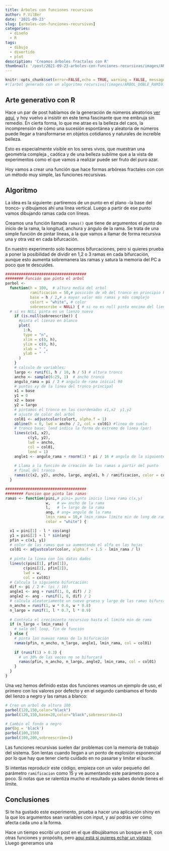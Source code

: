 ```yaml
---
title: Árboles con funciones recursivas
author: F.VilBer
date: '2021-09-23'
slug: [arboles-con-funciones-recursivas]
categories:
  - diseño
  - R
tags:
  - dibujo
  - divertido
  - plot
description: 'Creamos árboles fractales con R'
thumbnail: '/post/2021-09-23-arboles-con-funciones-recursivas/images/ARBOL_DOBLE_RAMI01.png'
---
```


```r
knitr::opts_chunk$set(error=FALSE,echo = TRUE, warning = FALSE, message = FALSE)
#![arbol generado con un algoritmo recursivo](images/ARBOL_DOBLE_RAMI01.png)
``` 

## Arte generativo con R

Hace un par de post hablamos de la generación de números aleatorios [ver aquí](../2021-06-14-generacion-aleatoria), y hoy vuelvo a insistir en este tema fascinante que me embruja sin remedio. En cierta forma, lo que me atrae es la belleza del caos, la incomprensión de cómo una sucesión espontánea y aleatoria de números puede llegar a transformarse en objetos cotidianos y naturales de increíble belleza.

Esto es especialmente visible en los seres vivos, que muestran una geometría compleja , caótica y de una belleza sublime que a la vista de experimentos como el que vamos a realizar puede ser fruto del puro azar.

Hoy vamos a crear una función que hace formas arbóreas fractales con con un método muy simple, las funciones recursivas.

## Algoritmo

La idea es la siguiente: partiremos de un punto en el plano -la base del tronco- y dibujamos ahí una línea vertical. Luego a partir de ese punto vamos dibujando ramas cada con líneas.

Creamos una función llamada `ramas()` que tiene de argumentos el punto de inicio de la rama, la longitud, anchura y ángulo de la rama. Se trata de una simple función de pintar líneas, a la que vamos a llamar de forma recursiva una y otra vez en cada bifurcación. 

En nuestro experimento solo hacemos bifurcaciones, pero si quieres prueba a poner la posibilidad de dividir en 1,2 o 3 ramas en cada bifurcación, aunque esto aumenta sobremanera las ramas y satura la memoria del PC a poco que te descuides.


```r
####################################
######## Función que pinta el arbol    
parbol <-
  function(h = 100,  # altura media del arbol
           ramificacion = 50,# posición de x0 del tronco en principio h/2
           base = h / 2,# a mayor valor más ramas y más complejo
           colort = "white", # color 
           sobreescribe = NULL) { # si no es null pinta encima del lienzo
  # si es NULL pinta en un lienzo nuevo
    if (is.null(sobreescribe)) {
      #pinta el lienzo en blanco
      plot(
        1:h,
        type = "n",
        xlim = c(0, h),
        ylim = c(0, h),
        xlab = " ",
        ylab = " "
      )
    }
    # calculo de variables:
    largo <- runif(1, h / 10, h / 5) # altura tronco
    ancho <- sample(6:25, 1)  # ancho tronco
    angulo_rama = pi / 2 # angulo de rama inicial 90
    # puntos xy de la linea del tronco principal
    x1 = base
    y1 = 0
    x2 = base
    y2 = largo
    # pintamos el tronco en las coordenadas x1,x2  y1,y2
    # ajuste de color del arbol
    col01 <- adjustcolor(colort, alpha.f = 1)
    abline(h = 0, lwd = ancho / 2, col = col01) #linea de suelo
    # tronco base; lend indica la forma de extremo de linea (par)
    lines(c(x1, x2),
          c(y1, y2),
          lwd = ancho,
          col = col01,
          lend = 1)
    angle1 <- angulo_rama + rnorm(1) * pi / 16 # angulo de la siguiente parte del tronco
    
    # Llama a la función de creación de las ramas a partir del punto
    # final del tronco
    ramas(c(x2, y2), ancho, largo, angle1, h / ramificacion, color = colort)
  }

####################################
######## Funcion que pinta las ramas
ramas <- function(pini,# pini= punto inicio linea rama c(x,y)
                  w,   # w= ancho de la rama
                  l,   # l= largo de la rama
                  ang, # ang= angulo de la rama
                  lmin_rama = 10,# lmin_rama= limite min de long de rama recomendado h/50
                  color = "white") {

  x1 = pini[1] - l * cos(ang)
  y1 = pini[2] + l * sin(ang)
  pfin = c(x1, y1)
  # color de las ramas que va aumentando el alfa en las hojas
  col01 <- adjustcolor(color, alpha.f = 1.5 - lmin_rama / l)
  
  # pinta la linea con los datos dados
  lines(c(pini[1], pfin[1]),
        c(pini[2], pfin[2]),
        lwd = w,
        col = col01)
  # Calcula la siguiente bifurcación:
  dif <- pi / 2 #- (pi / 16)
  angle1 <- ang + runif(1, 0, dif) / 2
  angle2 <- ang - runif(1, 0, dif) / 2
  # calcula aleatoriamente un nuevo grueso y largo de las ramas bifurcadas
  n_ancho = runif(1, w * 0.6, w * 0.8)
  n_largo = runif(1, l * 0.7, l * 0.9)
  
  # Controla el crecimiento recursivo hasta el limite min de rama
  if (n_largo < lmin_rama) {
    # sale del loop, fin de función
  } else {
    # pinta las nuevas ramas de la bifurcación
    ramas(pfin, n_ancho, n_largo, angle1, lmin_rama, col = col01)
    
    if (runif(1) > 0.3) {
      # un 30% de las veces no se bifurcará
      ramas(pfin, n_ancho, n_largo, angle2, lmin_rama, col = col01)
    }
  }
}

```
Una vez hemos definido estas dos funciones veamos un ejemplo de uso, el primero con los valores por defecto y en el segundo cambiamos el fondo del lienzo a negro y las ramas a blanco:

```r
# Creo un arbol de altura 100
parbol(120,150,color="black")
parbol(120,150,base=20,color="black",sobreescribe=1)

# Cambio el fondo a negro
par(bg = 'black')
parbol(100,150)
parbol(100,200,sobreescribe=1)
```

Las funciones recursivas suelen dar problemas con la memoria de trabajo del sistema. Son lentas cuando llegan a un ponto de explosión esponencial por lo que hay que tener cierto cuidado en no pasarse y limitar el bucle.

Si intentas reproducir este código, empieza con un valor pequeño del parámetro `ramificacion` como 15 y ve aumentando este parámetro poco a poco. Si notas que se ralentiza mucho el resultado ya sabes donde tienes el límite.

## Conclusiones
  
Si te ha gustado este experimento, prueba a hacer una aplicación shiny en la que los argumentos sean variables con input, y así podrás ver cómo afecta cada uno a la forma.

Hace un tiempo escribí un post en el que dibujábamos un bosque en R, con otras funciones y propósito, pero [aquí está si quieres echar un vistazo](../hacer-un-bosque-con-r)
Lluego generamos una 
